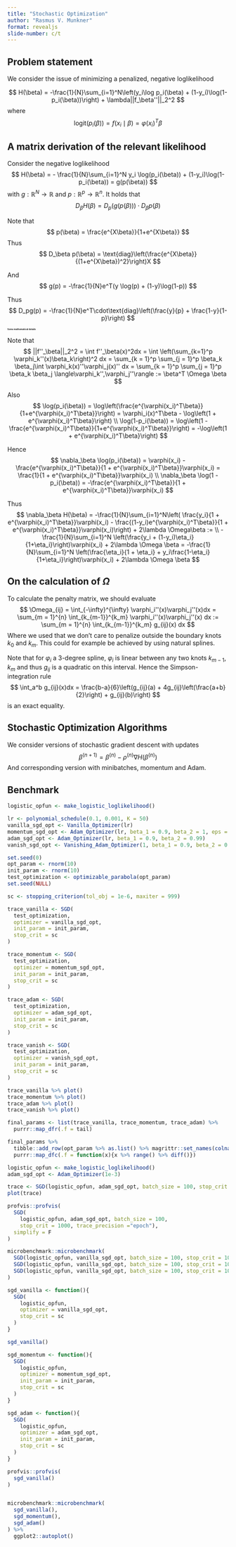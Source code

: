 ```yaml
---
title: "Stochastic Optimization"
author: "Rasmus V. Munkner"
format: revealjs
slide-number: c/t
---
```


## Problem statement
We consider the issue of minimizing a penalized, negative loglikelihood

$$
H(\beta) = -\frac{1}{N}\sum_{i=1}^N\left(y_i\log p_i(\beta) + (1-y_i)\log(1-p_i(\beta))\right) + \lambda||f_\beta''||_2^2
$$
where
$$
\text{logit}(p_i(\beta)) = f(x_i\mid \beta) = \varphi(x_i)^T\beta
$$


## A matrix derivation of the relevant likelihood
Consider the negative loglikelihood
$$
H(\beta) =
- \frac{1}{N}\sum_{i=1}^N y_i \log(p_i(\beta)) + (1-y_i)\log(1-p_i(\beta)) =
g(p(\beta))
$$
with $g: \mathbb{R}^N \rightarrow \mathbb{R}$ and $p: \mathbb{R}^p \rightarrow \mathbb{R}^n$. It holds that
$$
D_\beta H(\beta) = D_p(g(p(\beta))) \cdot D_\beta p(\beta)
$$

Note that
$$
p(\beta) = \frac{e^{X\beta}}{1+e^{X\beta}}
$$
Thus
$$
D_\beta p(\beta) = \text{diag}\left(\frac{e^{X\beta}}{(1+e^{X\beta})^2}\right)X
$$

And
$$
g(p) = -\frac{1}{N}e^T(y \log(p) + (1-y)\log(1-p))
$$

Thus
$$
D_pg(p) = -\frac{1}{N}e^T\cdot\text{diag}\left(\frac{y}{p} + \frac{1-y}{1-p}\right)
$$



## Some mathematical details {style="font-size: 35%"}
Note that
$$
||f''_\beta||_2^2 =
\int f''_\beta(x)^2dx =
\int \left(\sum_{k=1}^p \varphi_k''(x)\beta_k\right)^2 dx =
\sum_{k = 1}^p \sum_{j = 1}^p \beta_k \beta_j\int \varphi_k(x)''\varphi_j(x)'' dx =
\sum_{k = 1}^p \sum_{j = 1}^p \beta_k \beta_j \langle\varphi_k'',\varphi_j''\rangle :=
\beta^T \Omega \beta
$$

Also
$$
\log(p_i(\beta)) =
\log\left(\frac{e^{\varphi(x_i)^T\beta}}{1+e^{\varphi(x_i)^T\beta}}\right) =
\varphi_i(x)^T\beta - \log\left(1 + e^{\varphi(x_i)^T\beta}\right) \\
\log(1-p_i(\beta)) =
\log\left(1 - \frac{e^{\varphi(x_i)^T\beta}}{1+e^{\varphi(x_i)^T\beta}}\right) =
-\log\left(1 + e^{\varphi(x_i)^T\beta}\right)
$$

Hence
$$
\nabla_\beta \log(p_i(\beta)) =
\varphi(x_i) - \frac{e^{\varphi(x_i)^T\beta}}{1 + e^{\varphi(x_i)^T\beta}}\varphi(x_i) =
\frac{1}{1 + e^{\varphi(x_i)^T\beta}}\varphi(x_i) \\
\nabla_\beta \log(1 - p_i(\beta)) =
-\frac{e^{\varphi(x_i)^T\beta}}{1 + e^{\varphi(x_i)^T\beta}}\varphi(x_i)
$$

Thus
$$
\nabla_\beta H(\beta) =
-\frac{1}{N}\sum_{i=1}^N\left( \frac{y_i}{1 + e^{\varphi(x_i)^T\beta}}\varphi(x_i) - \frac{(1-y_i)e^{\varphi(x_i)^T\beta}}{1 + e^{\varphi(x_i)^T\beta}}\varphi(x_i)\right) + 2\lambda \Omega\beta := \\
-\frac{1}{N}\sum_{i=1}^N \left(\frac{y_i + (1-y_i)\eta_i}{1+\eta_i}\right)\varphi(x_i) + 2\lambda \Omega \beta =
-\frac{1}{N}\sum_{i=1}^N \left(\frac{\eta_i}{1 + \eta_i} + y_i\frac{1-\eta_i}{1+\eta_i}\right)\varphi(x_i) + 2\lambda \Omega \beta
$$

## On the calculation of $\Omega$ {.smaller}
To calculate the penalty matrix, we should evaluate
$$
\Omega_{ij} = \int_{-\infty}^{\infty} \varphi_i''(x)\varphi_j''(x)dx = \sum_{m = 1}^{n} \int_{k_{m-1}}^{k_m} \varphi_i''(x)\varphi_j''(x) dx := \sum_{m = 1}^{n} \int_{k_{m-1}}^{k_m} g_{ij}(x) dx
$$
Where we used that we don't care to penalize outside the boundary knots $k_0$ and $k_m$. This could for example be achieved by using natural splines.

Note that for $\varphi_i$ a 3-degree spline, $\varphi_i$ is linear between any two knots $k_{m-1}$, $k_{m}$ and thus $g_{ij}$ is a quadratic on this interval. Hence the Simpson-integration rule
$$
\int_a^b g_{ij}(x)dx = \frac{b-a}{6}\left(g_{ij}(a) + 4g_{ij}\left(\frac{a+b}{2}\right) + g_{ij}(b)\right)
$$
is an exact equality.

## Stochastic Optimization Algorithms
We consider versions of stochastic gradient descent with updates
$$
\beta^{(n+1)} = \beta^{(n)} - \rho^{(n)} \nabla H(\beta^{(n)})
$$
And corresponding version with minibatches, momentum and Adam.

## Benchmark

```r

logistic_opfun <- make_logistic_loglikelihood()

lr <- polynomial_schedule(0.1, 0.001, K = 50)
vanilla_sgd_opt <- Vanilla_Optimizer(lr)
momentum_sgd_opt <- Adam_Optimizer(lr, beta_1 = 0.9, beta_2 = 1, eps = 1)
adam_sgd_opt <- Adam_Optimizer(lr, beta_1 = 0.9, beta_2 = 0.99)
vanish_sgd_opt <- Vanishing_Adam_Optimizer(1, beta_1 = 0.9, beta_2 = 0.99, vanish = 1)

set.seed(0)
opt_param <- rnorm(10)
init_param <- rnorm(10)
test_optimization <- optimizable_parabola(opt_param)
set.seed(NULL)

sc <- stopping_criterion(tol_obj = 1e-6, maxiter = 999)

trace_vanilla <- SGD(
  test_optimization,
  optimizer = vanilla_sgd_opt,
  init_param = init_param,
  stop_crit = sc
)

trace_momentum <- SGD(
  test_optimization,
  optimizer = momentum_sgd_opt,
  init_param = init_param,
  stop_crit = sc
)

trace_adam <- SGD(
  test_optimization,
  optimizer = adam_sgd_opt,
  init_param = init_param,
  stop_crit = sc
)

trace_vanish <- SGD(
  test_optimization,
  optimizer = vanish_sgd_opt,
  init_param = init_param,
  stop_crit = sc
)

trace_vanilla %>% plot()
trace_momentum %>% plot()
trace_adam %>% plot()
trace_vanish %>% plot()

final_params <- list(trace_vanilla, trace_momentum, trace_adam) %>% 
  purrr::map_dfr(.f = tail)

final_params %>% 
  tibble::add_row(opt_param %>% as.list() %>% magrittr::set_names(colnames(final_params)) %>% tibble::as_tibble()) %>% 
  purrr::map_dfc(.f = function(x){x %>% range() %>% diff()})

```

```r

logistic_opfun <- make_logistic_loglikelihood()
adam_sgd_opt <- Adam_Optimizer(1e-3)

trace <- SGD(logistic_opfun, adam_sgd_opt, batch_size = 100, stop_crit = 200)
plot(trace)

profvis::profvis(
  SGD(
    logistic_opfun, adam_sgd_opt, batch_size = 100,
    stop_crit = 1000, trace_precision ="epoch"),
  simplify = F
)

microbenchmark::microbenchmark(
  SGD(logistic_opfun, vanilla_sgd_opt, batch_size = 100, stop_crit = 10, trace_precision = "batch"),
  SGD(logistic_opfun, vanilla_sgd_opt, batch_size = 100, stop_crit = 10, trace_precision = "epoch"),
  SGD(logistic_opfun, vanilla_sgd_opt, batch_size = 100, stop_crit = 10, trace_precision = "none")
)

```


```r

sgd_vanilla <- function(){
  SGD(
    logistic_opfun,
    optimizer = vanilla_sgd_opt,
    stop_crit = sc
  )
}

sgd_vanilla()

sgd_momentum <- function(){
  SGD(
    logistic_opfun,
    optimizer = momentum_sgd_opt,
    init_param = init_param,
    stop_crit = sc
  )
}

sgd_adam <- function(){
  SGD(
    logistic_opfun,
    optimizer = adam_sgd_opt,
    init_param = init_param,
    stop_crit = sc
  )
}

profvis::profvis(
  sgd_vanilla()
)


microbenchmark::microbenchmark(
  sgd_vanilla(),
  sgd_momentum(),
  sgd_adam()
) %>% 
  ggplot2::autoplot()


```












